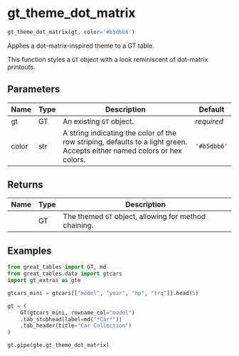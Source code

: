 # gt_theme_dot_matrix { #gt_extras.gt_theme_dot_matrix }

```python
gt_theme_dot_matrix(gt, color='#b5dbb6')
```

Applies a dot-matrix-inspired theme to a GT table.

This function styles a `GT` object with a look reminiscent of dot-matrix printouts.

## Parameters {.doc-section .doc-section-parameters}

| Name   | Type   | Description                                                                                                              | Default     |
|--------|--------|--------------------------------------------------------------------------------------------------------------------------|-------------|
| gt     | GT     | An existing `GT` object.                                                                                                 | _required_  |
| color  | str    | A string indicating the color of the row striping, defaults to a light green. Accepts either named colors or hex colors. | `'#b5dbb6'` |

## Returns {.doc-section .doc-section-returns}

| Name   | Type   | Description                                           |
|--------|--------|-------------------------------------------------------|
|        | GT     | The themed `GT` object, allowing for method chaining. |

## Examples {.doc-section .doc-section-examples}

```python
from great_tables import GT, md
from great_tables.data import gtcars
import gt_extras as gte

gtcars_mini = gtcars[["model", "year", "hp", "trq"]].head(5)

gt = (
    GT(gtcars_mini, rowname_col="model")
    .tab_stubhead(label=md("*Car*"))
    .tab_header(title="Car Collection")
)

gt.pipe(gte.gt_theme_dot_matrix)
```